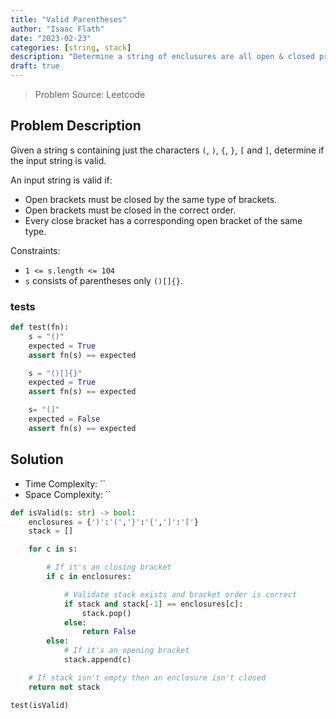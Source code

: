 ```yaml
---
title: "Valid Parentheses"
author: "Isaac Flath"
date: "2023-02-23"
categories: [string, stack]
description: "Determine a string of enclusures are all open & closed properly and in correct order"
draft: true
---
```


>Problem Source:  Leetcode

## Problem Description

Given a string s containing just the characters `(`, `)`, `{`, `}`, `[` and `]`, determine if the input string is valid.

An input string is valid if:

+ Open brackets must be closed by the same type of brackets.
+ Open brackets must be closed in the correct order.
+ Every close bracket has a corresponding open bracket of the same type.


Constraints:

+ `1 <= s.length <= 104`
+ `s` consists of parentheses only `()[]{}`.


### tests

```python
def test(fn):
    s = "()"
    expected = True
    assert fn(s) == expected 

    s = "()[]{}"
    expected = True
    assert fn(s) == expected 

    s= "(]"
    expected = False
    assert fn(s) == expected 
```


## Solution

+ Time Complexity: ``
+ Space Complexity: ``

```python
def isValid(s: str) -> bool:
    enclosures = {')':'(','}':'{',']':'['}
    stack = []

    for c in s:

        # If it's an closing bracket
        if c in enclosures:

            # Validate stack exists and bracket order is correct
            if stack and stack[-1] == enclosures[c]:
                stack.pop()
            else:
                return False
        else:
            # If it's an opening bracket
            stack.append(c)

    # If stack isn't empty then an enclosure isn't closed
    return not stack 

test(isValid)    


```


